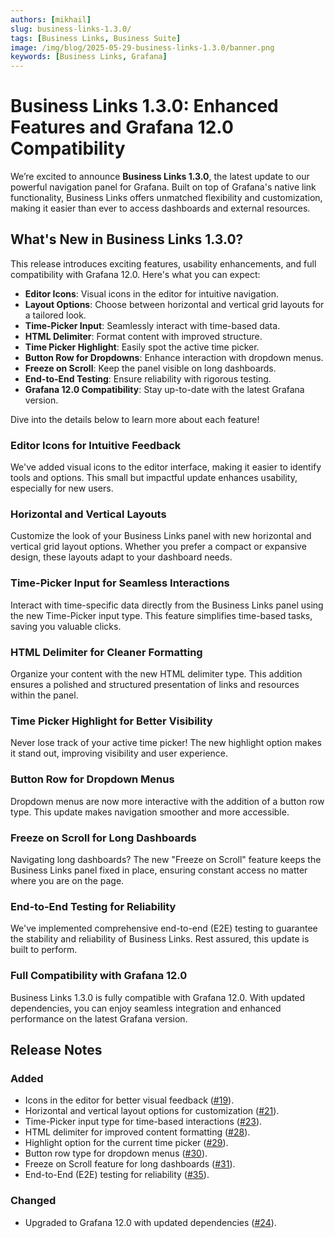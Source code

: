 ```yaml
---
authors: [mikhail]
slug: business-links-1.3.0/
tags: [Business Links, Business Suite]
image: /img/blog/2025-05-29-business-links-1.3.0/banner.png
keywords: [Business Links, Grafana]
---
```



# Business Links 1.3.0: Enhanced Features and Grafana 12.0 Compatibility

We’re excited to announce **Business Links 1.3.0**, the latest update to our powerful navigation panel for Grafana. Built on top of Grafana's native link functionality, Business Links offers unmatched flexibility and customization, making it easier than ever to access dashboards and external resources.

## What's New in Business Links 1.3.0?

This release introduces exciting features, usability enhancements, and full compatibility with Grafana 12.0. Here's what you can expect:

- **Editor Icons**: Visual icons in the editor for intuitive navigation.
- **Layout Options**: Choose between horizontal and vertical grid layouts for a tailored look.
- **Time-Picker Input**: Seamlessly interact with time-based data.
- **HTML Delimiter**: Format content with improved structure.
- **Time Picker Highlight**: Easily spot the active time picker.
- **Button Row for Dropdowns**: Enhance interaction with dropdown menus.
- **Freeze on Scroll**: Keep the panel visible on long dashboards.
- **End-to-End Testing**: Ensure reliability with rigorous testing.
- **Grafana 12.0 Compatibility**: Stay up-to-date with the latest Grafana version.

Dive into the details below to learn more about each feature!

### Editor Icons for Intuitive Feedback

We've added visual icons to the editor interface, making it easier to identify tools and options. This small but impactful update enhances usability, especially for new users.

### Horizontal and Vertical Layouts

Customize the look of your Business Links panel with new horizontal and vertical grid layout options. Whether you prefer a compact or expansive design, these layouts adapt to your dashboard needs.

### Time-Picker Input for Seamless Interactions

Interact with time-specific data directly from the Business Links panel using the new Time-Picker input type. This feature simplifies time-based tasks, saving you valuable clicks.

### HTML Delimiter for Cleaner Formatting

Organize your content with the new HTML delimiter type. This addition ensures a polished and structured presentation of links and resources within the panel.

### Time Picker Highlight for Better Visibility

Never lose track of your active time picker! The new highlight option makes it stand out, improving visibility and user experience.

### Button Row for Dropdown Menus

Dropdown menus are now more interactive with the addition of a button row type. This update makes navigation smoother and more accessible.

### Freeze on Scroll for Long Dashboards

Navigating long dashboards? The new "Freeze on Scroll" feature keeps the Business Links panel fixed in place, ensuring constant access no matter where you are on the page.

### End-to-End Testing for Reliability

We've implemented comprehensive end-to-end (E2E) testing to guarantee the stability and reliability of Business Links. Rest assured, this update is built to perform.

### Full Compatibility with Grafana 12.0

Business Links 1.3.0 is fully compatible with Grafana 12.0. With updated dependencies, you can enjoy seamless integration and enhanced performance on the latest Grafana version.

## Release Notes

### Added

- Icons in the editor for better visual feedback ([#19](https://github.com/VolkovLabs/business-links/issues/19)).
- Horizontal and vertical layout options for customization ([#21](https://github.com/VolkovLabs/business-links/issues/21)).
- Time-Picker input type for time-based interactions ([#23](https://github.com/VolkovLabs/business-links/issues/23)).
- HTML delimiter for improved content formatting ([#28](https://github.com/VolkovLabs/business-links/issues/28)).
- Highlight option for the current time picker ([#29](https://github.com/VolkovLabs/business-links/issues/29)).
- Button row type for dropdown menus ([#30](https://github.com/VolkovLabs/business-links/issues/30)).
- Freeze on Scroll feature for long dashboards ([#31](https://github.com/VolkovLabs/business-links/issues/31)).
- End-to-End (E2E) testing for reliability ([#35](https://github.com/VolkovLabs/business-links/issues/35)).

### Changed

- Upgraded to Grafana 12.0 with updated dependencies ([#24](https://github.com/VolkovLabs/business-links/issues/24)).

<GettingStarted />

<Feedback />
